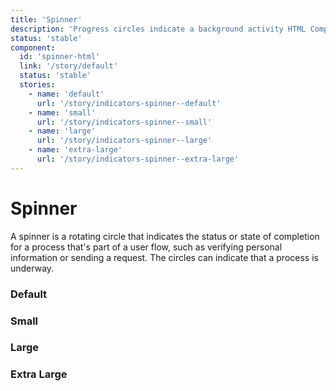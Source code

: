```yaml
---
title: 'Spinner'
description: 'Progress circles indicate a background activity HTML Component'
status: 'stable'
component:
  id: 'spinner-html'
  link: '/story/default'
  status: 'stable'
  stories:
    - name: 'default'
      url: '/story/indicators-spinner--default'
    - name: 'small'
      url: '/story/indicators-spinner--small'
    - name: 'large'
      url: '/story/indicators-spinner--large'
    - name: 'extra-large'
      url: '/story/indicators-spinner--extra-large'
---
```


# Spinner

A spinner is a rotating circle that indicates the status or state of completion for a process that's part of a user flow, such as verifying personal information or sending a request. The circles can indicate that a process is underway.

<Section current="html">
<ComponentPreview>
  <ComponentContainer>
    <Spinner />
  </ComponentContainer>
</ComponentPreview>

### Default

<ComponentPreview>
  <StorybookFrame componentId="spinner-html" story="default" />
</ComponentPreview>

### Small

<ComponentPreview>
  <StorybookFrame componentId="spinner-html" story="small" />
</ComponentPreview>

### Large

<ComponentPreview>
  <StorybookFrame componentId="spinner-html" story="large" />
</ComponentPreview>

### Extra Large

<ComponentPreview>
  <StorybookFrame componentId="spinner-html" story="extra-large" />
</ComponentPreview>

</Section>
